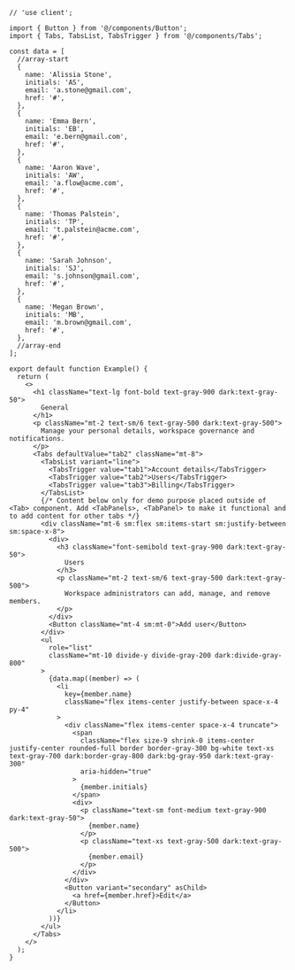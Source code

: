 ````tsx
// 'use client';

import { Button } from '@/components/Button';
import { Tabs, TabsList, TabsTrigger } from '@/components/Tabs';

const data = [
  //array-start
  {
    name: 'Alissia Stone',
    initials: 'AS',
    email: 'a.stone@gmail.com',
    href: '#',
  },
  {
    name: 'Emma Bern',
    initials: 'EB',
    email: 'e.bern@gmail.com',
    href: '#',
  },
  {
    name: 'Aaron Wave',
    initials: 'AW',
    email: 'a.flow@acme.com',
    href: '#',
  },
  {
    name: 'Thomas Palstein',
    initials: 'TP',
    email: 't.palstein@acme.com',
    href: '#',
  },
  {
    name: 'Sarah Johnson',
    initials: 'SJ',
    email: 's.johnson@gmail.com',
    href: '#',
  },
  {
    name: 'Megan Brown',
    initials: 'MB',
    email: 'm.brown@gmail.com',
    href: '#',
  },
  //array-end
];

export default function Example() {
  return (
    <>
      <h1 className="text-lg font-bold text-gray-900 dark:text-gray-50">
        General
      </h1>
      <p className="mt-2 text-sm/6 text-gray-500 dark:text-gray-500">
        Manage your personal details, workspace governance and notifications.
      </p>
      <Tabs defaultValue="tab2" className="mt-8">
        <TabsList variant="line">
          <TabsTrigger value="tab1">Account details</TabsTrigger>
          <TabsTrigger value="tab2">Users</TabsTrigger>
          <TabsTrigger value="tab3">Billing</TabsTrigger>
        </TabsList>
        {/* Content below only for demo purpose placed outside of <Tab> component. Add <TabPanels>, <TabPanel> to make it functional and to add content for other tabs */}
        <div className="mt-6 sm:flex sm:items-start sm:justify-between sm:space-x-8">
          <div>
            <h3 className="font-semibold text-gray-900 dark:text-gray-50">
              Users
            </h3>
            <p className="mt-2 text-sm/6 text-gray-500 dark:text-gray-500">
              Workspace administrators can add, manage, and remove members.
            </p>
          </div>
          <Button className="mt-4 sm:mt-0">Add user</Button>
        </div>
        <ul
          role="list"
          className="mt-10 divide-y divide-gray-200 dark:divide-gray-800"
        >
          {data.map((member) => (
            <li
              key={member.name}
              className="flex items-center justify-between space-x-4 py-4"
            >
              <div className="flex items-center space-x-4 truncate">
                <span
                  className="flex size-9 shrink-0 items-center justify-center rounded-full border border-gray-300 bg-white text-xs text-gray-700 dark:border-gray-800 dark:bg-gray-950 dark:text-gray-300"
                  aria-hidden="true"
                >
                  {member.initials}
                </span>
                <div>
                  <p className="text-sm font-medium text-gray-900 dark:text-gray-50">
                    {member.name}
                  </p>
                  <p className="text-xs text-gray-500 dark:text-gray-500">
                    {member.email}
                  </p>
                </div>
              </div>
              <Button variant="secondary" asChild>
                <a href={member.href}>Edit</a>
              </Button>
            </li>
          ))}
        </ul>
      </Tabs>
    </>
  );
}

````